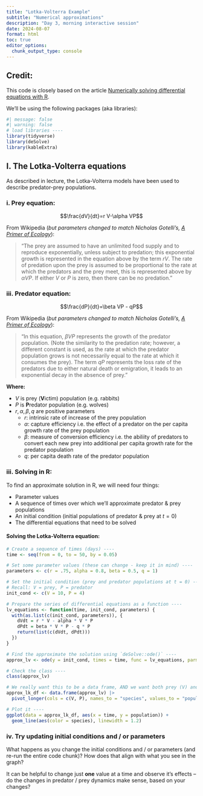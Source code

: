 ```yaml
---
title: "Lotka-Volterra Example"
subtitle: "Numerical approximations"
description: "Day 3, morning interactive session"
date: 2024-08-07
format: html
toc: true
editor_options: 
  chunk_output_type: console
---
```


::: {.callout-note}
## **Credit:** 
This code is closely based on the article [Numerically solving differential equations with R](https://rstudio-pubs-static.s3.amazonaws.com/32888_197d1a1896534397b67fb04e0d4899ae.html).
:::

We'll be using the following packages (aka libraries):

```r
#| message: false
#| warning: false
# load libraries ----
library(tidyverse)
library(deSolve)
library(kableExtra)
```

## I. The Lotka-Volterra equations

As described in lecture, the Lotka-Volterra models have been used to describe predator-prey populations.

### i. Prey equation:

$$\frac{dV}{dt}=r V-\alpha VP$$

From Wikipedia (*but parameters changed to match Nicholas Gotelli's, [A Primer of Ecology](https://global.oup.com/academic/product/a-primer-of-ecology-9780878933181?cc=ca&lang=en&)*): 

>"The prey are assumed to have an unlimited food supply and to reproduce exponentially, unless subject to predation; this exponential growth is represented in the equation above by the term $rV$. The rate of predation upon the prey is assumed to be proportional to the rate at which the predators and the prey meet, this is represented above by $\alpha VP$. If either $V$ or $P$ is zero, then there can be no predation."

### iii. Predator equation:

$$\frac{dP}{dt}=\beta VP - qP$$

From Wikipedia (*but parameters changed to match Nicholas Gotelli's, [A Primer of Ecology](https://global.oup.com/academic/product/a-primer-of-ecology-9780878933181?cc=ca&lang=en&)*): 

>"In this equation, $\beta VP$ represents the growth of the predator population. (Note the similarity to the predation rate; however, a different constant is used, as the rate at which the predator population grows is not necessarily equal to the rate at which it consumes the prey). The term $qP$ represents the loss rate of the predators due to either natural death or emigration, it leads to an exponential decay in the absence of prey."

**Where:**

-   $V$ is prey (**V**ictim) population (e.g. rabbits)
-   $P$ is **P**redator population (e.g. wolves)
-   $r, \alpha, \beta, q$ are positive parameters
    - $r$: intrinsic rate of increase of the prey population
    - $\alpha$: capture efficiency i.e. the effect of a predator on the per capita growth rate of the prey population
    - $\beta$: measure of conversion efficiency i.e. the abiliity of predators to convert each new prey into additional per capita growth rate for the predator population
    - $q$: per capita death rate of the predator population

### iii. Solving in R:

To find an approximate solution in R, we will need four things: 

- Parameter values 
- A sequence of times over which we'll approximate predator & prey populations 
- An initial condition (initial populations of predator & prey at $t = 0$) 
- The differential equations that need to be solved

#### Solving the Lotka-Volterra equation:

```r
# Create a sequence of times (days) ----
time <- seq(from = 0, to = 50, by = 0.05)

# Set some parameter values (these can change - keep it in mind) ----
parameters <- c(r = .75, alpha = 0.8, beta = 0.5, q = 1)

# Set the initial condition (prey and predator populations at t = 0) ----
# Recall: V = prey, P = predator
init_cond <- c(V = 10, P = 4)

# Prepare the series of differential equations as a function ----
lv_equations <- function(time, init_cond, parameters) {
  with(as.list(c(init_cond, parameters)), {
    dVdt = r * V - alpha * V * P
    dPdt = beta * V * P - q * P
    return(list(c(dVdt, dPdt)))
  })
}

# Find the approximate the solution using `deSolve::ode()` ----
approx_lv <- ode(y = init_cond, times = time, func = lv_equations, parms = parameters)

# Check the class ----
class(approx_lv)

# We really want this to be a data frame, AND we want both prey (V) and predator (P) to be in the same column -- we'll learn why in EDS 221 (tidy data) ----
approx_lk_df <- data.frame(approx_lv) |> 
  pivot_longer(cols = c(V, P), names_to = "species", values_to = "population")

# Plot it ----
ggplot(data = approx_lk_df, aes(x = time, y = population)) +
  geom_line(aes(color = species), linewidth = 1.2)


```

### iv. Try updating initial conditions and / or parameters

What happens as you change the initial conditions and / or parameters (and re-run the entire code chunk)? How does that align with what you see in the graph? 

It can be helpful to change just **one** value at a time and observe it's effects -- do the changes in predator / prey dynamics make sense, based on your changes?
